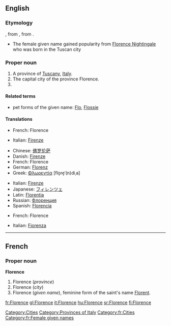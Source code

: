 ==English==

===Etymology===
{{etyl|fr|en}} {{term|Florence|lang=fr}}, from {{etyl|la|en}} {{term|Florentia|lang=la}} , from {{term|florens||flowering, flourishing|lang=la}}.
* The female given name gained popularity from [[w:Florence Nightingale|Florence Nightingale]] who was born in the Tuscan city

===Proper noun===
{{en-proper noun}}

# A province of [[Tuscany]], [[Italy]].
# The capital city of the province Florence.
# {{given name|female|}}

====Related terms====
* pet forms of the given name: [[Flo]], [[Flossie]]

====Translations====
{{trans-top|province}}
* French: Florence
{{trans-mid}}
* Italian: [[Firenze]]
{{trans-bottom}}

{{trans-top|city}}
* Chinese: [[佛罗伦萨]]
* Danish: [[Firenze]]
* French: Florence
* German: [[Florenz]]
* Greek: [[Φλωρεντία]] [flo̞re̞ˈ(n)diˌa] {{f}}
{{trans-mid}}
* Italian: [[Firenze]]
* Japanese: [[フィレンツェ]]
* Latin: [[Florentia]]
* Russian: [[Флоренция]]
* Spanish: [[Florencia]]
{{trans-bottom}}

{{trans-top|female given name}}
* French: Florence
{{trans-mid}}
* Italian: [[Fiorenza]] {{f}}
{{trans-bottom}}

[[Category:Cities]]
[[Category:Provinces of Italy]]

----

==French==

===Proper noun===
'''Florence'''

# Florence (''province'')
# Florence (''city'')
# Florence (''given name''), feminine form of the saint's name [[Florent]].

[[Category:fr:Cities]]
[[Category:fr:Female given names]]

[[fr:Florence]]
[[gl:Florence]]
[[it:Florence]]
[[hu:Florence]]
[[sr:Florence]]
[[fi:Florence]]